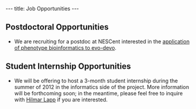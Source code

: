 ---
title: Job Opportunities
---

== Postdoctoral Opportunities ==

* We are recruiting for a postdoc at NESCent interested in the [https://docs.google.com/document/d/1CAiXFnzueBliLom_kRBnjDuDOuuRIrPkJ6zZNRBUeQQ/edit application of phenotype bioinformatics to evo-devo].

== Student Internship Opportunities ==

* We will be offering to host a 3-month student internship during the summer of 2012 in the informatics side of the project. More information will be forthcoming soon; in the meantime, please feel free to inquire with [[User:Hlapp| Hilmar Lapp]] if you are interested.